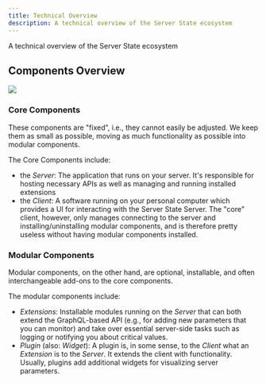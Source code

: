```yaml
---
title: Technical Overview
description: A technical overview of the Server State ecosystem
---
```


<!--
Concept
=======

=== When to use this template:
Use this template when you need to describe a concept, technology,
or something similar. In other words: whenever you need to write an
article that describes a concept where the concept's name can be the
article's title (e.g., "Vert. x", "Verticle", "Event Bus")

=== When not to use this template:
Do not use these templates for articles that give context on how
to use/approach the topic. Instead, it would be best if you used a guide for that.

Writing a guide and a concept article are not mutually exclusive. Instead,
you should, in most cases, write both, where the concept gives a brief overview
of what it is, and the guide is a longer article explaining best practices on using
it.

E.g.:
Concept: Event Bus
Guide: Interacting with the Event Bus


=== Writing tips:
- Write in the present tense
- Use neutral pronouns (they/them instead of he/she and him/her)
- Be respectful to everyone
- Be aware of the potential for cultural misunderstandings
-->

<!-- Relevant imports: -->


<!-- Brief Description (1-3 lines) of the concept: -->

A technical overview of the Server State ecosystem

## Components Overview

<Image
	src="/static/img/drawio-diagrams/general-structure.drawio.svg"
	invertible
/>

### Core Components

These components are "fixed", i.e., they cannot easily be adjusted. We keep them
as small as possible, moving as much functionality as possible into modular
components.

The Core Components include:

- the _Server_: The application that runs on your server. It's responsible for
  hosting necessary APIs as well as managing and running installed extensions
- the _Client_: A software running on your personal computer which provides a UI
  for interacting with the Server State Server. The "core" client, however, only
  manages connecting to the server and installing/uninstalling modular
  components, and is therefore pretty useless without having modular components
  installed.

### Modular Components

Modular components, on the other hand, are optional, installable, and often
interchangeable add-ons to the core components.

The modular components include:

- _Extensions_: Installable modules running on the _Server_ that can both extend
  the GraphQL-based API (e.g., for adding new parameters that you can monitor)
  and take over essential server-side tasks such as logging or notifying you
  about critical values.
- _Plugin_ (also: _Widget_): A plugin is, in some sense, to the _Client_ what an
  _Extension_ is to the _Server_. It extends the client with functionality.
  Usually, plugins add additional widgets for visualizing server parameters.

<!-- ## See also -->

<!--
Snippets
--------

<Reference to="../other-article">
    Relative Link to other article
</Reference>

<Reference to="https://www.example.com">
    Example Website
</Reference>
-->
